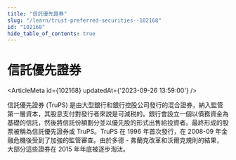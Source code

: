 ```yaml
---
title: "信託優先證券"
slug: "/learn/trust-preferred-securities--102168"
id: "102168"
hide_table_of_contents: true
---
```



# 信託優先證券

<ArticleMeta id={102168} updatedAt={'2023-09-26 13:59:00'} />
<div className='border-solid border-b border-t-0 my-4 border-[var(--ifm-color-gray-300)]' />

信託優先證券 (TruPS) 是由大型銀行和銀行控股公司發行的混合證券，納入監管第一層資本，其股息支付對發行者來説是可減税的。銀行會設立一個以債務資金為基礎的信託，然後將信託份額劃分並以優先股的形式出售給投資者。最終形成的股票被稱為信託優先證券或 TruPS。TruPS 在 1996 年首次發行，在 2008-09 年金融危機後受到了加強的監管審查。由於多德 - 弗蘭克改革和沃爾克規則的結果，大部分這些證券在 2015 年年底被逐步淘汰。
